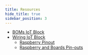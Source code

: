 ```yaml
---
title: Resources
hide_title: true
sidebar_position: 3
---
```


<!--
 FROM   @site/src/components/templates/PageHardware
 VER    1.0.3
-->





<HardwareTitle
  name={hardware_name}
  status={hardware_status} />

* [BOMs IoT Block](/img/hardware/svbox_10/resources/BOMs-BlockIoT.pdf)
* [Wiring IoT Block](/img/hardware/svbox_10/resources/Design%20Panel%20Prototype-IoT%20Block%20Wiring%20Schema.png)
  * [Raspberry Pinout](/img/hardware/svbox_10/resources/RaspberryPi%202%20Boards%20Pinout.pdf)
  * [Raspberry and Boards Pin-outs](/img/hardware/svbox_10/resources/RaspberryPi%202%20Boards%20Pinout.ods)
